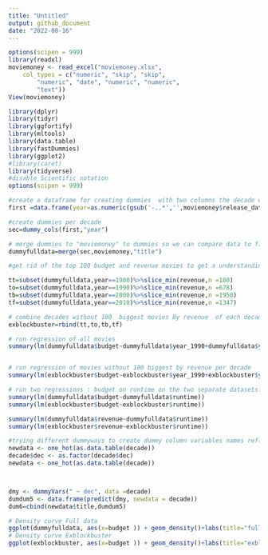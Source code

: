 ```yaml
---
title: "Untitled"
output: github_document
date: "2022-08-16"
---
```


```r
options(scipen = 999)
library(readxl)
moviemoney <- read_excel("moviemoney.xlsx", 
    col_types = c("numeric", "skip", "skip", 
        "numeric", "date", "numeric", "numeric", 
        "text"))
View(moviemoney)
```

```r
library(dplyr)
library(tidyr)
library(ggfortify)
library(mltools)
library(data.table)
library(fastDummies)
library(ggplot2)
#library(caret)
library(tidyverse)
#disable Scientific notation 
options(scipen = 999)
```



```r
#create a dataframe for creating dummies  with two columns the decade when the movie was made byand the title of the movie 
first =data.frame(year=as.numeric(gsub('-..*','',moviemoney$release_date ))%/%10 *10,title=moviemoney$title)%>%filter( year==2000|year==2010 |year==1990|year==1980)
```
```r
#create dummies per decade 
sec=dummy_cols(first,"year")
```

```r
# merge dummies to "moviemoney" to dummies so we can compare data to financial data 
dummyfulldata=merge(sec,moviemoney,"title")


```
```r
#get rid of the top 100 budget and revenue movies to get a understanding of the "block buster"effect where the biggest movies drive sells

tt=subset(dummyfulldata,year==1980)%>%slice_min(revenue,n =180)
to=subset(dummyfulldata,year==1990)%>%slice_min(revenue,n =678)
tb=subset(dummyfulldata,year==2000)%>%slice_min(revenue,n =1950)
tf=subset(dummyfulldata,year==2010)%>%slice_min(revenue,n =1347)

```
```r
# combine decades without 100  biggest movies By revenue  of each decade 
exblockbuster=rbind(tt,to,tb,tf)

```

```r
# run regression of all movies 
summary(lm(dummyfulldata$budget~dummyfulldata$year_1990+dummyfulldata$year_2000+dummyfulldata$year_2010))


# run regression of movies without 100 biggest by revenue per decade 
summary(lm(exblockbuster$budget~exblockbuster$year_1990+exblockbuster$year_2000+exblockbuster$year_2010))
```
```r
# run two regressions : budget on runtime on the two separate datasets. this is to  find if movies with bigger budgets are longer.we can think of this as the average cost Of making a movie a minute longer.
summary(lm(dummyfulldata$budget~dummyfulldata$runtime))
summary(lm(exblockbuster$budget~exblockbuster$runtime))

```

```r
summary(lm(dummyfulldata$revenue~dummyfulldata$runtime))
summary(lm(exblockbuster$revenue~exblockbuster$runtime))

```


```r
#trying different dummyways to create dummy column variables names reflect prior versions  
newdata <- one_hot(as.data.table(decade))
decade$dec <- as.factor(decade$dec)
newdata <- one_hot(as.data.table(decade))



dmy <- dummyVars(" ~ dec", data =decade)
dumdum5 <- data.frame(predict(dmy, newdata = decade))
dum6=cbind(newdata$title,dumdum5)
```



```r
# Density curve Full data 
ggplot(dummyfulldata, aes(x=budget )) + geom_density()+labs(title="full dataset ",x="budget range from 0 to 3 billion ",y="percent per movie")+geom_density(color="brown2")
# Density curve Exblockbuster 
ggplot(exblockbuster, aes(x=budget )) + geom_density()+labs(title="exblockbuster",x="budget range from 0 to 3 billion ",y="percent per movie")+geom_density(color="red")

```

```r



```
